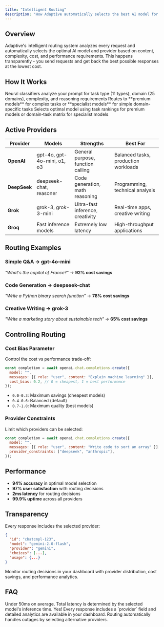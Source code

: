 ```yaml
---
title: "Intelligent Routing"
description: "How Adaptive automatically selects the best AI model for each request"
---
```


## Overview

Adaptive's intelligent routing system analyzes every request and automatically selects the optimal AI model and provider based on content, complexity, cost, and performance requirements. This happens transparently - you send requests and get back the best possible responses at the lowest cost.

## How It Works

<Steps>
  <Step title="Classification">
    Neural classifiers analyze your prompt for task type (11 types), domain (25 domains), complexity, and reasoning requirements
  </Step>
  <Step title="Route Selection">
    Routes to **premium models** for complex tasks or **specialist models** for simple domain-specific tasks
  </Step>
  <Step title="Model Selection">
    Selects optimal model using task rankings for premium models or domain-task matrix for specialist models
  </Step>
</Steps>

## Active Providers

| Provider     | Models                     | Strengths                          | Best For                               |
| ------------ | -------------------------- | ---------------------------------- | -------------------------------------- |
| **OpenAI**   | gpt-4o, gpt-4o-mini, o1, o3 | General purpose, function calling  | Balanced tasks, production workloads   |
| **DeepSeek** | deepseek-chat, reasoner    | Code generation, math reasoning    | Programming, technical analysis        |
| **Grok**     | grok-3, grok-3-mini        | Ultra-fast inference, creativity   | Real-time apps, creative writing       |
| **Groq**     | Fast inference models      | Extremely low latency              | High-throughput applications           |

## Routing Examples

### Simple Q&A → gpt-4o-mini
*"What's the capital of France?"* → **92% cost savings**

### Code Generation → deepseek-chat  
*"Write a Python binary search function"* → **78% cost savings**

### Creative Writing → grok-3
*"Write a marketing story about sustainable tech"* → **65% cost savings**

## Controlling Routing

### Cost Bias Parameter

Control the cost vs performance trade-off:

```javascript
const completion = await openai.chat.completions.create({
  model: "",
  messages: [{ role: "user", content: "Explain machine learning" }],
  cost_bias: 0.2, // 0 = cheapest, 1 = best performance
});
```

- `0.0-0.3`: Maximum savings (cheapest models)
- `0.4-0.6`: Balanced (default)
- `0.7-1.0`: Maximum quality (best models)

### Provider Constraints

Limit which providers can be selected:

```javascript
const completion = await openai.chat.completions.create({
  model: "",
  messages: [{ role: "user", content: "Write code to sort an array" }],
  provider_constraints: ["deepseek", "anthropic"],
});
```

## Performance

- **94% accuracy** in optimal model selection
- **97% user satisfaction** with routing decisions
- **2ms latency** for routing decisions
- **99.9% uptime** across all providers

## Transparency

Every response includes the selected provider:

```json
{
  "id": "chatcmpl-123",
  "model": "gemini-2.0-flash",
  "provider": "gemini",
  "choices": [...],
  "usage": {...}
}
```

Monitor routing decisions in your dashboard with provider distribution, cost savings, and performance analytics.

## FAQ

<AccordionGroup>
  <Accordion title="How fast is routing?">
    Under 50ms on average. Total latency is determined by the selected model's inference time.
  </Accordion>
  <Accordion title="Can I see which model was selected?">
    Yes! Every response includes a `provider` field and detailed analytics are available in your dashboard.
  </Accordion>
  <Accordion title="What if my preferred provider is down?">
    Routing automatically handles outages by selecting alternative providers.
  </Accordion>
</AccordionGroup>

